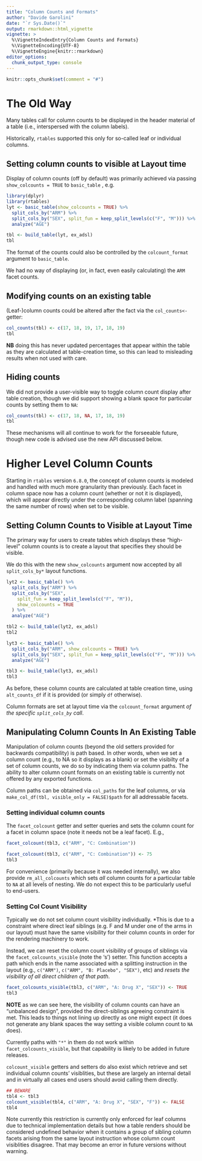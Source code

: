 ```yaml
---
title: "Column Counts and Formats"
author: "Davide Garolini"
date: "`r Sys.Date()`"
output: rmarkdown::html_vignette
vignette: >
  %\VignetteIndexEntry{Column Counts and Formats}
  %\VignetteEncoding{UTF-8}
  %\VignetteEngine{knitr::rmarkdown}
editor_options:
  chunk_output_type: console
---
```


```r
knitr::opts_chunk$set(comment = "#")
```

# The Old Way

Many tables call for column counts to be displayed in the header
material of a table (i.e., interspersed with the column labels).

Historically, `rtables` supported this only for so-called leaf
or individual columns.

## Setting column counts to visible at Layout time

Display of column counts (off by default) was primarily achieved via
passing `show_colcounts = TRUE` to `basic_table` , e.g.

```r
library(dplyr)
library(rtables)
lyt <- basic_table(show_colcounts = TRUE) %>%
  split_cols_by("ARM") %>%
  split_cols_by("SEX", split_fun = keep_split_levels(c("F", "M"))) %>%
  analyze("AGE")

tbl <- build_table(lyt, ex_adsl)
tbl
```

The format of the counts could also be controlled by the `colcount_format`
argument to `basic_table`.

We had no way of displaying (or, in fact, even easily calculating)
the `ARM` facet counts.

## Modifying counts on an existing table

(Leaf-)column counts could be altered after the fact via the `col_counts<-` getter:

```r
col_counts(tbl) <- c(17, 18, 19, 17, 18, 19)
tbl
```
**NB** doing this has never updated percentages that appear within the table
as they are calculated at table-creation time, so this can lead to misleading
results when not used with care.

## Hiding counts
We did not provide a user-visible way to toggle column count display
after table creation, though we did support showing a blank space for
particular counts by setting them to `NA`:

```r
col_counts(tbl) <- c(17, 18, NA, 17, 18, 19)
tbl
```

These mechanisms will all continue to work for the forseeable future, though new code is advised use the new API discussed below.

# Higher Level Column Counts

Starting in `rtables` version `6.8.0`, the concept of column counts is
modeled and handled with much more granularity than previously. Each
facet in column space now has a column count (whether or not it is
displayed), which will appear directly under the corresponding column
label (spanning the same number of rows) when set to be visible.


## Setting Column Counts to Visible at Layout Time

The primary way for users to create tables which displays these "high-level" 
column counts is to create a layout that specifies they should be visible.

We do this with the new `show_colcounts` argument now accepted by all
`split_cols_by*` layout functions.


```r
lyt2 <- basic_table() %>%
  split_cols_by("ARM") %>%
  split_cols_by("SEX",
    split_fun = keep_split_levels(c("F", "M")),
    show_colcounts = TRUE
  ) %>%
  analyze("AGE")

tbl2 <- build_table(lyt2, ex_adsl)
tbl2
```


```r
lyt3 <- basic_table() %>%
  split_cols_by("ARM", show_colcounts = TRUE) %>%
  split_cols_by("SEX", split_fun = keep_split_levels(c("F", "M"))) %>%
  analyze("AGE")

tbl3 <- build_table(lyt3, ex_adsl)
tbl3
```

As before, these column counts are calculated at table creation time, using 
`alt_counts_df` if it is provided (or simply `df` otherwise).

Column formats are set at layout time via the `colcount_format` argument
*of the specific `split_cols_by` call*.


## Manipulating Column Counts In An Existing Table

Manipulation of column counts (beyond the old setters provided for
backwards compatibility) is path based. In other words, when we set a
column count (e.g., to NA so it displays as a blank) or set the
visibilty of a set of column counts, we do so by indicating them via
column paths. The ability to alter column count formats on an existing
table is currently not offered by any exported functions.

Column paths can be obtained via `col_paths` for the leaf columns, or
via `make_col_df(tbl, visible_only = FALSE)$path` for all addressable
facets.

### Setting individual column counts

The `facet_colcount` getter and setter queries and sets the column count for a facet in column space (note it needs not be a leaf facet). E.g., 

```r
facet_colcount(tbl3, c("ARM", "C: Combination"))
```


```r
facet_colcount(tbl3, c("ARM", "C: Combination")) <- 75
tbl3
```

For convenience (primarily because it was needed internally),
we also provide `rm_all_colcounts` which sets *all* column counts
for a particular table to `NA` at all levels of nesting. We do not
expect this to be particularly useful to end-users.

### Setting Col Count Visibility

Typically we do not set column count visibility individually.  *This
is due to a constraint where direct leaf siblings (e.g. F and M under
one of the arms in our layout) must have the same visibility for their
column counts in order for the rendering machinery to work.

Instead, we can reset the column count visibility of groups of siblings
via  the `facet_colcounts_visible` (note the 's') setter. This function accepts a path
which ends in the name associated with a splitting instruction in the layout (e.g., `c("ARM")`,
`c("ARM", "B: Placebo", "SEX")`, etc) and *resets the visibility of all direct children of that
path*.

```r
facet_colcounts_visible(tbl3, c("ARM", "A: Drug X", "SEX")) <- TRUE
tbl3
```

**NOTE** as we can see here, the visibility of column counts can have an
"unbalanced design", provided the direct-siblings agreeing constraint is met. This
leads to things not lining up directly as one might expect (it does not generate
any blank spaces the way setting a visible column count to `NA` does).

Currently paths with `"*"` in them do not work within
`facet_colcounts_visible`, but that capability is likely to be added
in future releases.

`colcount_visible` getters and setters do also exist which retrieve and set
individual column counts' visiblities, but these are largely an internal detail
and in virtually all cases end users should avoid calling them directly.

```r
## BEWARE
tbl4 <- tbl3
colcount_visible(tbl4, c("ARM", "A: Drug X", "SEX", "F")) <- FALSE
tbl4
```

Note currently this restriction is currently only enforced for leaf
columns due to technical implementation details but how a table
renders should be considered undefined behavior when it contains
a group of sibling column facets arising from the same
layout instruction whose column count visiblities disagree. That may
become an error in future versions without warning.
